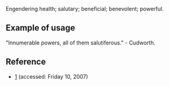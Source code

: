 Engendering health; salutary; beneficial; benevolent; powerful.

==Example of usage==
"Innumerable powers, all of them salutiferous." - Cudworth.

==Reference==
*[http://www.thefreedictionary.com/Salutiferous] (accessed: Friday 10, 2007)